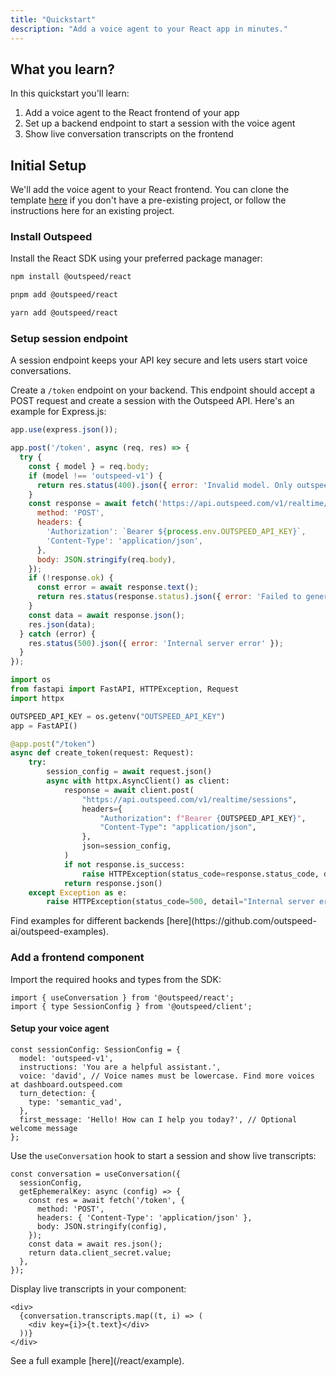 ```yaml
---
title: "Quickstart"
description: "Add a voice agent to your React app in minutes."
---
```


## What you learn?

In this quickstart you'll learn:
1. Add a voice agent to the React frontend of your app
2. Set up a backend endpoint to start a session with the voice agent
3. Show live conversation transcripts on the frontend

## Initial Setup

We'll add the voice agent to your React frontend. You can clone the template [here](https://github.com/outspeed-ai/outspeed-react-template) if you don't have a pre-existing project, or follow the instructions here for an existing project.

### Install Outspeed

Install the React SDK using your preferred package manager:

<CodeGroup>

```bash npm
npm install @outspeed/react
```

```bash pnpm
pnpm add @outspeed/react
```

```bash yarn
yarn add @outspeed/react
```

</CodeGroup>

### Setup session endpoint

<Info>
A session endpoint keeps your API key secure and lets users start voice conversations.
</Info>

Create a `/token` endpoint on your backend. This endpoint should accept a POST request and create a session with the Outspeed API. Here's an example for Express.js:

<CodeGroup>

```javascript Express.js
app.use(express.json());

app.post('/token', async (req, res) => {
  try {
    const { model } = req.body;
    if (model !== 'outspeed-v1') {
      return res.status(400).json({ error: 'Invalid model. Only outspeed-v1 is supported.' });
    }
    const response = await fetch('https://api.outspeed.com/v1/realtime/sessions', {
      method: 'POST',
      headers: {
        'Authorization': `Bearer ${process.env.OUTSPEED_API_KEY}`,
        'Content-Type': 'application/json',
      },
      body: JSON.stringify(req.body),
    });
    if (!response.ok) {
      const error = await response.text();
      return res.status(response.status).json({ error: 'Failed to generate token' });
    }
    const data = await response.json();
    res.json(data);
  } catch (error) {
    res.status(500).json({ error: 'Internal server error' });
  }
});
```

```python FastAPI
import os
from fastapi import FastAPI, HTTPException, Request
import httpx

OUTSPEED_API_KEY = os.getenv("OUTSPEED_API_KEY")
app = FastAPI()

@app.post("/token")
async def create_token(request: Request):
    try:
        session_config = await request.json()
        async with httpx.AsyncClient() as client:
            response = await client.post(
                "https://api.outspeed.com/v1/realtime/sessions",
                headers={
                    "Authorization": f"Bearer {OUTSPEED_API_KEY}",
                    "Content-Type": "application/json",
                },
                json=session_config,
            )
            if not response.is_success:
                raise HTTPException(status_code=response.status_code, detail="Failed to generate token")
            return response.json()
    except Exception as e:
        raise HTTPException(status_code=500, detail="Internal server error")
```

</CodeGroup>

<Info>
Find examples for different backends [here](https://github.com/outspeed-ai/outspeed-examples).
</Info>

### Add a frontend component

Import the required hooks and types from the SDK:

```tsx
import { useConversation } from '@outspeed/react';
import { type SessionConfig } from '@outspeed/client';
```

#### Setup your voice agent


```tsx
const sessionConfig: SessionConfig = {
  model: 'outspeed-v1',
  instructions: 'You are a helpful assistant.',
  voice: 'david', // Voice names must be lowercase. Find more voices at dashboard.outspeed.com
  turn_detection: {
    type: 'semantic_vad',
  },
  first_message: 'Hello! How can I help you today?', // Optional welcome message
};
```

Use the `useConversation` hook to start a session and show live transcripts:

```tsx
const conversation = useConversation({
  sessionConfig,
  getEphemeralKey: async (config) => {
    const res = await fetch('/token', {
      method: 'POST',
      headers: { 'Content-Type': 'application/json' },
      body: JSON.stringify(config),
    });
    const data = await res.json();
    return data.client_secret.value;
  },
});
```

Display live transcripts in your component:

```tsx
<div>
  {conversation.transcripts.map((t, i) => (
    <div key={i}>{t.text}</div>
  ))}
</div>
```

<Info>
See a full example [here](/react/example).
</Info>

